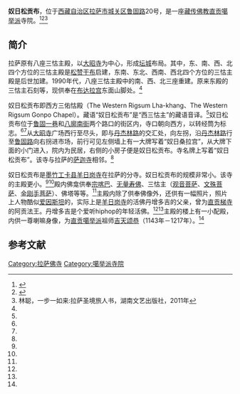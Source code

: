 {{Infobox Tibetan Buddhist monastery
|name = 奴日松贡布
|image = 
|image size = 250px
|alt = 
|caption = 
|t=
|w=
|to = 
|ipa={{IPA|}}
|z=
|thdl=
|e=
|tc=奴日松貢布
|s=奴日松贡布
|p=
|m=
|k=
|pushpin_map = 
|latd =  | latm =  | lats =  | latNS = 
|longd=  | longm= | longs =| longEW = 
|iso_region = 
|map_caption = 
|mapsize = 
|location_country = 中国
|location = {{CHN}}[[西藏自治区|西藏自治区]][[拉萨市|拉萨市]][[城关区_(拉萨市)|城关区]]
|coordinates_display =
|founded_by = 
|date_founded =
|date_renovated =
|sect = [[直贡噶举派|直贡噶举派]]
|mather =[[羊日岗寺|羊日岗寺]]
|children =
|dedicated_to = 
|tulku =
|head_lama = 
|head_mgh =
|no._of_monks = 
|architecture = 
|festivals =
|footnotes = 
}}

'''奴日松贡布'''，位于[[西藏自治区|西藏自治区]][[拉萨市|拉萨市]][[城关区_(拉萨市)|城关区]][[鲁固路|鲁固路]]20号，是一座[[藏传佛教|藏传佛教]][[直贡噶举派|直贡噶举派]]寺院。<ref name=shiqi>{{Cite web |url=http://xz.people.com.cn/GB/147280/153596/9242231.html |title=拉萨净土17站，人民网，2009年05月05日 |access-date=2013年8月8日 |archive-url=https://web.archive.org/web/20160304114502/http://xz.people.com.cn/GB/147280/153596/9242231.html |archive-date=2016年3月4日 |dead-url=yes }}</ref><ref name=zgxz>{{Cite web |url=http://www.chinatibetnews.com/xizang/2010-05/12/content_463151.htm |title=拉萨老城里的小寺庙，中国西藏新闻网，2010年05月12日 |access-date=2013年8月8日 |archive-date=2011年1月3日 |archive-url=https://web.archive.org/web/20110103190536/http://www.chinatibetnews.com/xizang/2010-05/12/content_463151.htm |dead-url=yes }}</ref><ref name=lin>林聪，一步一如来:拉萨圣境旅人书，湖南文艺出版社，2011年</ref>

==简介==
拉萨原有八座三怙主殿，以[[大昭寺|大昭寺]]为中心，形成[[坛城|坛城]]布局。其中，东、南、西、北四个方位的三怙主殿是[[松赞干布|松赞干布]]启建，东南、东北、西南、西北四个方位的三怙主殿是后世加建。1990年代，八座三怙主殿中的南、西、北三座重建。原来东殿的三怙主石刻等，现供奉在[[布达拉宫|布达拉宫]]东面山脚处。<ref name=lin/>

奴日松贡布即西方三佑怙殿（The Western Rigsum Lha-khang、The Western Rigsum Gonpo Chapel）。藏语“奴日松贡布”是“西三怙主”的藏语音译。<ref name=lin/>奴日松贡布位于[[鲁固一巷|鲁固一巷]]和[[八廓南街|八廓南街]]两个路口的街区内，寺口朝向西方，以转经筒为标志。<ref name=shiqi/><ref name=zgxz/>从[[大昭寺|大昭寺]]广场西行至尽头，即与[[丹杰林路|丹杰林路]]的交汇处，向左拐，沿[[丹杰林路|丹杰林路]]行至[[鲁固路|鲁固路]]向右拐进市场，前行可见左侧墙上有一大牌写着“奴日桑拉宫”，从大牌下面的小门进入，院内为民居，右侧的小房子便是奴日松贡布。寺名牌上写着“奴日松贡布”。该寺与拉萨的[[萨迦寺_(拉萨)|萨迦寺]]相邻。<ref name=lin/>

奴日松贡布是[[墨竹工卡县|墨竹工卡县]][[羊日岗寺|羊日岗寺]]在拉萨的分寺。奴日松贡布的规模非常小。该寺的主殿更小。<ref name=shiqi/><ref name=zgxz/>殿内佛龛供奉[[宗喀巴|宗喀巴]]、[[无量寿佛|无量寿佛]]、三怙主（[[观音菩萨|观音菩萨]]、[[文殊菩萨|文殊菩萨]]、[[金刚手菩萨|金刚手菩萨]]）、佛塔等等。<ref name=lin/>主殿内除了供奉佛像外，还供有一幅照片，照片上人物酷似[[爱因斯坦|爱因斯坦]]的，实际上是[[羊日岗寺|羊日岗寺]]的活佛丹增多吉的父亲，曾为[[直贡梯寺|直贡梯寺]]的阿贡法王。丹增多吉是个爱听hiphop的年轻活佛。<ref name=shiqi/><ref name=zgxz/>主殿的楼上有一小配殿，内供一尊喇嘛身像，为[[直贡噶举派|直贡噶举派]]祖师[[吉天颂恭|吉天颂恭]]（1143年－1217年）。<ref name=lin/>

==参考文献==
{{reflist}}

{{拉萨地标}}
[[Category:拉萨佛寺|Category:拉萨佛寺]]
[[Category:噶举派寺院|Category:噶举派寺院]]